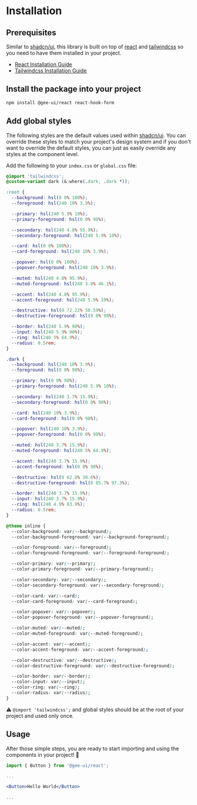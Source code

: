 
<Meta title="Installation" />

# Installation

## Prerequisites

Similar to [shadcn/ui](https://ui.shadcn.com/), this library is built on top of [react](https://react.dev/) and [tailwindcss](https://tailwindcss.com/) so you need to have them installed in your project.

- [React Installation Guide](https://react.dev/learn/installation)
- [Tailwindcss Installation Guide](https://tailwindcss.com/docs/installation)

## Install the package into your project

```bash
npm install @gee-ui/react react-hook-form
```

## Add global styles

The following styles are the default values used within [shadcn/ui](https://ui.shadcn.com/docs/theming). You can override these styles to match your project's design system and if you don't want to override the default styles, you can just as easily override any styles at the component level.

Add the following to your `index.css` or `global.css` file:

```css
@import 'tailwindcss';
@custom-variant dark (&:where(.dark, .dark *));

:root {
  --background: hsl(0 0% 100%);
  --foreground: hsl(240 10% 3.9%);

  --primary: hsl(240 5.9% 10%);
  --primary-foreground: hsl(0 0% 98%);

  --secondary: hsl(240 4.8% 95.9%);
  --secondary-foreground: hsl(240 5.9% 10%);

  --card: hsl(0 0% 100%);
  --card-foreground: hsl(240 10% 3.9%);

  --popover: hsl(0 0% 100%);
  --popover-foreground: hsl(240 10% 3.9%);

  --muted: hsl(240 4.8% 95.9%);
  --muted-foreground: hsl(240 3.8% 46.1%);

  --accent: hsl(240 4.8% 95.9%);
  --accent-foreground: hsl(240 5.9% 10%);

  --destructive: hsl(0 72.22% 50.59%);
  --destructive-foreground: hsl(0 0% 98%);

  --border: hsl(240 5.9% 90%);
  --input: hsl(240 5.9% 90%);
  --ring: hsl(240 5% 64.9%);
  --radius: 0.5rem;
}

.dark {
  --background: hsl(240 10% 3.9%);
  --foreground: hsl(0 0% 98%);

  --primary: hsl(0 0% 98%);
  --primary-foreground: hsl(240 5.9% 10%);

  --secondary: hsl(240 3.7% 15.9%);
  --secondary-foreground: hsl(0 0% 98%);

  --card: hsl(240 10% 3.9%);
  --card-foreground: hsl(0 0% 98%);

  --popover: hsl(240 10% 3.9%);
  --popover-foreground: hsl(0 0% 98%);

  --muted: hsl(240 3.7% 15.9%);
  --muted-foreground: hsl(240 5% 64.9%);

  --accent: hsl(240 3.7% 15.9%);
  --accent-foreground: hsl(0 0% 98%);

  --destructive: hsl(0 62.8% 30.6%);
  --destructive-foreground: hsl(0 85.7% 97.3%);

  --border: hsl(240 3.7% 15.9%);
  --input: hsl(240 3.7% 15.9%);
  --ring: hsl(240 4.9% 83.9%);
  --radius: 0.5rem;
}

@theme inline {
  --color-background: var(--background);
  --color-background-foreground: var(--background-foreground);

  --color-foreground: var(--foreground);
  --color-foreground-foreground: var(--foreground-foreground);

  --color-primary: var(--primary);
  --color-primary-foreground: var(--primary-foreground);

  --color-secondary: var(--secondary);
  --color-secondary-foreground: var(--secondary-foreground);

  --color-card: var(--card);
  --color-card-foreground: var(--card-foreground);

  --color-popover: var(--popover);
  --color-popover-foreground: var(--popover-foreground);

  --color-muted: var(--muted);
  --color-muted-foreground: var(--muted-foreground);

  --color-accent: var(--accent);
  --color-accent-foreground: var(--accent-foreground);

  --color-destructive: var(--destructive);
  --color-destructive-foreground: var(--destructive-foreground);

  --color-border: var(--border);
  --color-input: var(--input);
  --color-ring: var(--ring);
  --color-radius: var(--radius);
}
```

⚠️ `@import 'tailwindcss';` and global styles should be at the root of your project and used only once.

## Usage

After those simple steps, you are ready to start importing and using the components in your project! 🎉

```jsx
import { Button } from '@gee-ui/react';

...

<Button>Hello World</Button>

...

```
